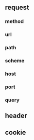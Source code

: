 ## request

### method

### url

### path

### scheme

### host

### port

### query

## header

## cookie
